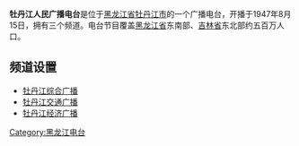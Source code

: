{{電台節目信息框
|show_name = 牡丹江人民广播电台
|image = 
|caption = 
|other_names = 
|format = 
|runtime = 
|country = {{PRC}}[[黑龙江省|黑龙江省]][[牡丹江市|牡丹江市]]
|language = [[普通話|普通話]]
|home_station = 
|syndicates = 
|television = 
|presenter = 
|starring = 
|announcer = 
|creator = 
|writer = 
|director = 
|senior_editor = 
|editor = 
|producer = 
|exec_producer = 
|narrated = 
|rec_location = 
|first_aired = 1947年8月15日
|last_aired = 
|time_from  = 
|time_to = 
|time_from_2 = 
|time_to_2 = 
|time_from_3 = 
|time_to_3 = 
|repeat_date_start = 
|repeat_date_last = 
|repeat_time_from_1 = 
|repeat_time_to_1 = 
|repeat_time_from_2 = 
|repeat_time_to_2 = 
|repeat_time_from_3 = 
|repeat_time_to_3 = 
|num_series = 
|num_episodes = 
|audio_format = 
|opentheme = 
|othertheme = 
|endtheme = 
|website = 
|podcast = 
}}

'''牡丹江人民广播电台'''是位于[[黑龙江省|黑龙江省]][[牡丹江市|牡丹江市]]的一个广播电台，开播于1947年8月15日，拥有三个频道。电台节目覆盖[[黑龙江省|黑龙江省]]东南部、[[吉林省|吉林省]]东北部约五百万人口。

==频道设置==
*[[牡丹江综合广播|牡丹江综合广播]]
*[[牡丹江交通广播|牡丹江交通广播]]
*[[牡丹江经济广播|牡丹江经济广播]]

[[Category:黑龙江电台|Category:黑龙江电台]]